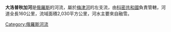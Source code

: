 {{Unreferenced|time=2021-12-15T15:59:29+00:00}}
'''大洛普秋加河'''是[[俄羅斯|俄羅斯]]的河流，屬於[[梅津河|梅津河]]的左支流，由[[科密共和國|科密共和國]]負責管轄，河道全長160公里，流域面積2,030平方公里，河水主要來自融雪。

{{Russia-geo-stub}}
[[Category:俄羅斯河流|Category:俄羅斯河流]]